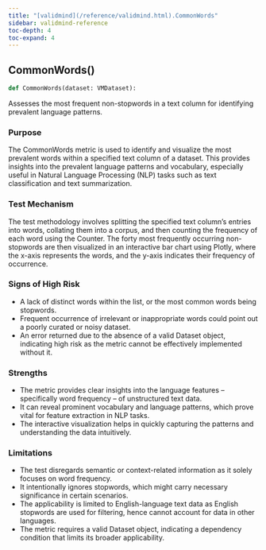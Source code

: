 ```yaml
---
title: "[validmind](/reference/validmind.html).CommonWords"
sidebar: validmind-reference
toc-depth: 4
toc-expand: 4
---
```


## CommonWords[()]{.muted}

<!-- function.qmd.jinja2 - function signature -->

```python
def CommonWords(dataset: VMDataset):
```

Assesses the most frequent non-stopwords in a text column for identifying prevalent language patterns.

### Purpose

The CommonWords metric is used to identify and visualize the most prevalent words within a specified text column of a dataset. This provides insights into the prevalent language patterns and vocabulary, especially useful in Natural Language Processing (NLP) tasks such as text classification and text summarization.

### Test Mechanism

The test methodology involves splitting the specified text column's entries into words, collating them into a corpus, and then counting the frequency of each word using the Counter. The forty most frequently occurring non-stopwords are then visualized in an interactive bar chart using Plotly, where the x-axis represents the words, and the y-axis indicates their frequency of occurrence.

### Signs of High Risk

- A lack of distinct words within the list, or the most common words being stopwords.
- Frequent occurrence of irrelevant or inappropriate words could point out a poorly curated or noisy dataset.
- An error returned due to the absence of a valid Dataset object, indicating high risk as the metric cannot be effectively implemented without it.

### Strengths

- The metric provides clear insights into the language features – specifically word frequency – of unstructured text data.
- It can reveal prominent vocabulary and language patterns, which prove vital for feature extraction in NLP tasks.
- The interactive visualization helps in quickly capturing the patterns and understanding the data intuitively.

### Limitations

- The test disregards semantic or context-related information as it solely focuses on word frequency.
- It intentionally ignores stopwords, which might carry necessary significance in certain scenarios.
- The applicability is limited to English-language text data as English stopwords are used for filtering, hence cannot account for data in other languages.
- The metric requires a valid Dataset object, indicating a dependency condition that limits its broader applicability.
